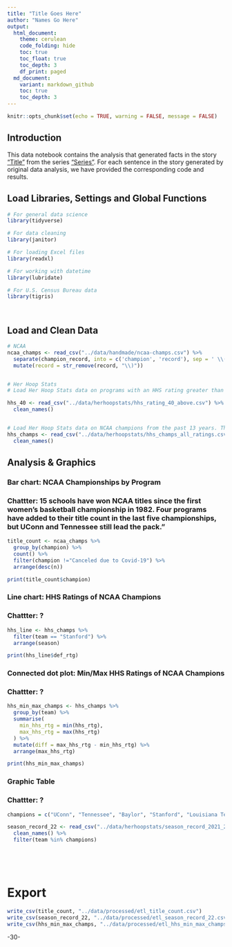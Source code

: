 ```yaml
---
title: "Title Goes Here"
author: "Names Go Here" 
output:
  html_document:
    theme: cerulean
    code_folding: hide
    toc: true
    toc_float: true
    toc_depth: 3
    df_print: paged
  md_document:
    variant: markdown_github
    toc: true
    toc_depth: 3
---
```

```r
knitr::opts_chunk$set(echo = TRUE, warning = FALSE, message = FALSE)
```

## Introduction
This data notebook contains the analysis that generated facts in the story ["Title"]() from the series ["Series"](). For each sentence in the story generated by original data analysis, we have provided the corresponding code and results.

## Load Libraries, Settings and Global Functions
```r
# For general data science
library(tidyverse)

# For data cleaning
library(janitor)

# For loading Excel files
library(readxl)

# For working with datetime
library(lubridate)

# For U.S. Census Bureau data
library(tigris)




```

## Load and Clean Data
```r

# NCAA
ncaa_champs <- read_csv("../data/handmade/ncaa-champs.csv") %>% 
  separate(champion_record, into = c('champion', 'record'), sep = ' \\(') %>%
  mutate(record = str_remove(record, "\\)"))


# Her Hoop Stats
# Load Her Hoop Stats data on programs with an HHS rating greater than or equal to 40. The data includes season-long stats for each program in the year that the rating of 40 or above was given.

hhs_40 <- read_csv("../data/herhoopstats/hhs_rating_40_above.csv") %>% 
  clean_names()


# Load Her Hoop Stats data on NCAA champions from the past 13 years. The data includes season-long stats for each program in each year from 2009-10 to 2021-22.
hhs_champs <- read_csv("../data/herhoopstats/hhs_champs_all_ratings.csv") %>% 
  clean_names()

```

## Analysis & Graphics
### Bar chart: NCAA Championships by Program
### Chattter: 15 schools have won NCAA titles since the first women's basketball championship in 1982. Four programs have added to their title count in the last five championships, but UConn and Tennessee still lead the pack."

```r
title_count <- ncaa_champs %>% 
  group_by(champion) %>% 
  count() %>% 
  filter(champion !="Canceled due to Covid-19") %>% 
  arrange(desc(n))

print(title_count$champion)

```


### Line chart: HHS Ratings of NCAA Champions
### Chattter: ?
```r
hhs_line <- hhs_champs %>% 
  filter(team == "Stanford") %>% 
  arrange(season)

print(hhs_line$def_rtg)

```

### Connected dot plot: Min/Max HHS Ratings of NCAA Champions
### Chattter: ?
```r
hhs_min_max_champs <- hhs_champs %>% 
  group_by(team) %>% 
  summarise(
    min_hhs_rtg = min(hhs_rtg),
    max_hhs_rtg = max(hhs_rtg)
  ) %>%
  mutate(diff = max_hhs_rtg - min_hhs_rtg) %>% 
  arrange(max_hhs_rtg)

print(hhs_min_max_champs)
```

### Graphic Table
### Chattter: ?
```r
champions = c("UConn", "Tennessee", "Baylor", "Stanford", "Louisiana Tech", "Notre Dame", "South Carolina", "Southern California", "Maryland", "North Carolina", "Old Dominion", "Purdue", "Texas", "Texas A&M", "Texas Tech")

season_record_22 <- read_csv("../data/herhoopstats/season_record_2021_22.csv") %>% 
  clean_names() %>% 
  filter(team %in% champions)


  
  
```


# Export
```r
write_csv(title_count, "../data/processed/etl_title_count.csv")
write_csv(season_record_22, "../data/processed/etl_season_record_22.csv")
write_csv(hhs_min_max_champs, "../data/processed/etl_hhs_min_max_champs.csv")
```

-30-

